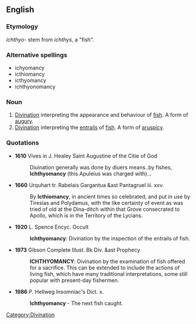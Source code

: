 ==English==

===Etymology===
{{etyl|grc}} ''ichthyo-'' stem from ''ichthys'', a "fish".

===Alternative spellings===
* ichyomancy
* icthiomancy
* icthyomancy
* ichthyonomancy

===Noun===
{{en-noun|-}}

# [[divination|Divination]] interpreting the appearance and behaviour of [[fish]]. A form of [[augury]].
# [[divination|Divination]] interpreting the [[entrails]] of [[fish]]. A form of [[aruspicy]].

===Quotations===
* '''1610''' Vives in J. Healey Saint Augustine of the Citie of God
*: Diuination generally was done by diuers means..by fishes, '''Ichthyomancy''' (this Apuleius was charged with)...

* '''1660''' Urquhart tr. Rabelais Gargantua &ast Pantagruel iii. xxv.
*: By '''Icthiomancy''', in ancient times so celebrated, and put in use by Tiresias and Polydamus, with the like certainty of event as was tried of old at the Dina-ditch within that Grove consecrated to Apollo, which is in the Territory of the Lycians.

* '''1920''' L. Spence Encyc. Occult
*: '''Ichthyomancy''': Divination by the inspection of the entrails of fish.

* '''1973''' Gibson Complete Illust. Bk Div. &ast Prophecy
*: '''ICHTHYOMANCY''': Divination by the examination of fish offered for a sacrifice. This can be extended to include the actions of living fish, which have many traditional interpretations, some still popular with present-day fishermen.

* '''1986''' P. Hellweg Insomniac's Dict. x.
*: '''Ichthyomancy''' - The next fish caught.

[[Category:Divination]]